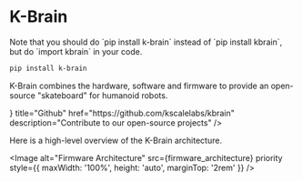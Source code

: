 
# K-Brain

<Callout type="warning" emoji="⚠️">
Note that you should do `pip install k-brain` instead of `pip install kbrain`, but do `import kbrain` in your code.
</Callout>

```bash
pip install k-brain
```

K-Brain combines the hardware, software and firmware to provide an open-source "skateboard" for humanoid robots.

<Cards>
  <Card
    icon={<FaGithub />}
    title="Github"
    href="https://github.com/kscalelabs/kbrain"
    description="Contribute to our open-source projects"
  />
</Cards>

Here is a high-level overview of the K-Brain architecture.

<Image
  alt="Firmware Architecture"
  src={firmware_architecture}
  priority
  style={{ maxWidth: '100%', height: 'auto', marginTop: '2rem'  }}
/>
